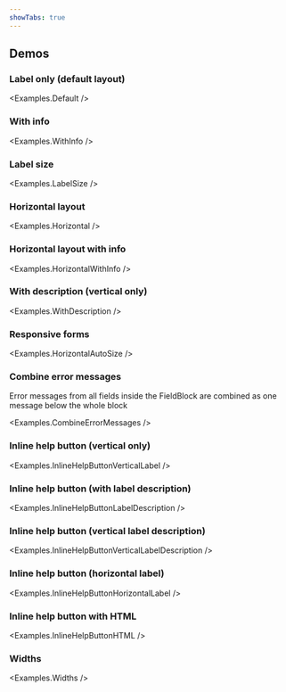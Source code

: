 ```yaml
---
showTabs: true
---
```



## Demos

### Label only (default layout)

<Examples.Default />

### With info

<Examples.WithInfo />

### Label size

<Examples.LabelSize />

### Horizontal layout

<Examples.Horizontal />

### Horizontal layout with info

<Examples.HorizontalWithInfo />

### With description (vertical only)

<Examples.WithDescription />

### Responsive forms

<Examples.HorizontalAutoSize />

### Combine error messages

Error messages from all fields inside the FieldBlock are combined as one message below the whole block

<Examples.CombineErrorMessages />

### Inline help button (vertical only)

<Examples.InlineHelpButtonVerticalLabel />

### Inline help button (with label description)

<Examples.InlineHelpButtonLabelDescription />

### Inline help button (vertical label description)

<Examples.InlineHelpButtonVerticalLabelDescription />

### Inline help button (horizontal label)

<Examples.InlineHelpButtonHorizontalLabel />

### Inline help button with HTML

<Examples.InlineHelpButtonHTML />

### Widths

<Examples.Widths />
